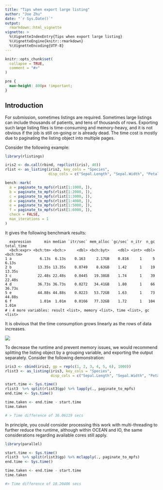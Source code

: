 ```yaml
---
title: "Tips when export large listing"
author: "Joe Zhu"
date: "`r Sys.Date()`"
output: 
  rmarkdown::html_vignette
vignette: >
  %\VignetteIndexEntry{Tips when export large listing}
  %\VignetteEngine{knitr::rmarkdown}
  %\VignetteEncoding{UTF-8}
---
```


```r
knitr::opts_chunk$set(
  collapse = TRUE,
  comment = "#>"
)
```

```css
pre {
  max-height: 800px !important;
}
```

## Introduction

For submission, sometimes listings are required. Sometimes large listings can include thousands of patients, and tens of thousands of rows. Exporting such large listing files is time-consuming and memory-heavy, and it is not obvious if the job is still on-going or is already dead. The time cost is mostly due to paginating the listing object into multiple pages.

Consider the following example:

```r
library(rlistings)

iris2 <- do.call(rbind, rep(list(iris), 40))
rlist <- as_listing(iris2, key_cols = "Species",
                    disp_cols = c("Sepal.Length", "Sepal.Width", "Petal.Width", "Petal.Length"))

bench::mark(
  a = paginate_to_mpfs(rlist[1:1000, ]),
  b = paginate_to_mpfs(rlist[1:2000, ]),
  c = paginate_to_mpfs(rlist[1:3000, ]),
  d = paginate_to_mpfs(rlist[1:4000, ]),
  e = paginate_to_mpfs(rlist[1:5000, ]),
  f = paginate_to_mpfs(rlist[1:6000, ]),
  check = FALSE,
  max_iterations = 1
)
```

It gives the following benchmark results:

```         
  expression      min median `itr/sec` mem_alloc `gc/sec` n_itr  n_gc total_time
  <bch:expr> <bch:tm> <bch:>     <dbl> <bch:byt>    <dbl> <int> <dbl>   <bch:tm>
1 a             6.13s  6.13s    0.163     2.17GB    0.816     1     5      6.13s
2 b            13.35s 13.35s    0.0749    8.63GB    1.42      1    19     13.35s
3 c            22.48s 22.48s    0.0445   19.38GB    1.74      1    39     22.48s
4 d            36.73s 36.73s    0.0272   34.41GB    1.80      1    66     36.73s
5 e            44.88s 44.88s    0.0223   53.72GB    1.63      1    73     44.88s
6 f             1.01m  1.01m    0.0166   77.32GB    1.72      1   104      1.01m
# ℹ 4 more variables: result <list>, memory <list>, time <list>, gc <list>
```

It is obvious that the time consumption grows linearly as the rows of data increases.

![](rlisting_time.png)

To decrease the runtime and prevent memory issues, we would recommend splitting the listing object by a grouping variable, and exporting the output separately. Consider the following demonstration:

```r
iris3 <- cbind(iris2, gp = rep(c(1, 2, 3, 4, 5, 6), 1000))
rlist3 <- as_listing(iris3, key_cols = "Species",
                     disp_cols = c("Sepal.Length", "Sepal.Width", "Petal.Width", "Petal.Length"))

start.time <- Sys.time()
rlist3  %>% split(rlist3$gp) %>% lapply(., paginate_to_mpfs)
end.time <- Sys.time()

time.taken <- end.time - start.time
time.taken

# > Time difference of 36.06119 secs
```

In principle, you could consider processing this work with multi-threading to further reduce the runtime, although within OCEAN and IO, the same considerations regarding available cores still apply.

```r
library(parallel)

start.time <- Sys.time()
rlist3  %>% split(rlist3$gp) %>% mclapply(., paginate_to_mpfs)
end.time <- Sys.time()

time.taken <- end.time - start.time
time.taken

#> Time difference of 18.20406 secs
```

